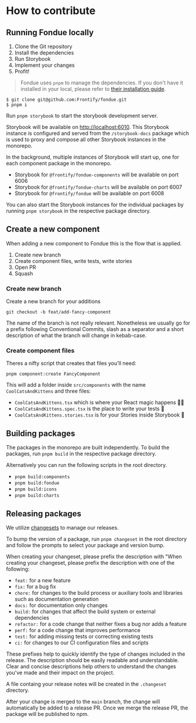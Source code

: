 # How to contribute

## Running Fondue locally

1. Clone the Git repository
2. Install the dependencies
3. Run Storybook
4. Implement your changes
5. Profit!

> Fondue uses `pnpm` to manage the dependencies. If you don't have it installed in your local, please refer to [their installation guide](https://pnpm.io/installation).

```shell
$ git clone git@github.com:Frontify/fondue.git
$ pnpm i
```

Run `pnpm storybook` to start the storybook development server.

Storybook will be available on [http://localhost:6010](http://localhost:6010).
This Storybook instance is configured and served from the `/storybook-docs` package which is used to proxy and compose all other Storybook instances in the monorepo.

In the background, multiple instances of Storybook will start up, one for each component package in the monorepo.

-   Storybook for `@frontify/fondue-components` will be available on port 6006
-   Storybook for `@frontify/fondue-charts` will be available on port 6007
-   Storybook for `@frontify/fondue` will be available on port 6008

You can also start the Storybook instances for the individual packages by running `pnpm storybook` in the respective package directory.

## Create a new component

When adding a new component to Fondue this is the flow that is applied.

1. Create new branch
2. Create component files, write tests, write stories
3. Open PR
4. Squash

### Create new branch

Create a new branch for your additions

```shell
git checkout -b feat/add-fancy-component
```

The name of the branch is not really relevant. Nonetheless we usually go for a prefix following Conventional Commits, slash as a separator and a short description of what the branch will change in kebab-case.

### Create component files

Theres a nifty script that creates that files you'll need:

```shell
pnpm component:create FancyComponent
```

This will add a folder inside `src/components` with the name `CoolCatsAndKittens` and three files:

-   `CoolCatsAndKittens.tsx` which is where your React magic happens 🧙‍♀️
-   `CoolCatsAndKittens.spec.tsx` is the place to write your tests 🔬
-   `CoolCatsAndKittens.stories.tsx` is for your Stories inside Storybook 📄

## Building packages

The packages in the monorepo are built independently.
To build the packages, run `pnpm build` in the respective package directory.

Alternatively you can run the following scripts in the root directory.

-   `pnpm build:components`
-   `pnpm build:fondue`
-   `pnpm build:icons`
-   `pnpm build:charts`

## Releasing packages

We utilize [changesets](https://github.com/changesets/changesets) to manage our releases.

To bump the version of a package, run `pnpm changeset` in the root directory and follow the prompts to select your package and version bump.

When creating your changeset, please prefix the description with "When creating your changeset, please prefix the description with one of the following:

-   `feat:` for a new feature
-   `fix:` for a bug fix
-   `chore:` for changes to the build process or auxiliary tools and libraries such as documentation generation
-   `docs:` for documentation only changes
-   `build:` for changes that affect the build system or external dependencies
-   `refactor:` for a code change that neither fixes a bug nor adds a feature
-   `perf:` for a code change that improves performance
-   `test:` for adding missing tests or correcting existing tests
-   `ci:` for changes to our CI configuration files and scripts

These prefixes help to quickly identify the type of changes included in the release. The description should be easily readable and understandable. Clear and concise descriptions help others to understand the changes you've made and their impact on the project.

A file containg your release notes will be created in the `.changeset` directory.

After your change is merged to the `main` branch, the change will automatically be added to a release PR.
Once we merge the release PR, the package will be published to npm.
